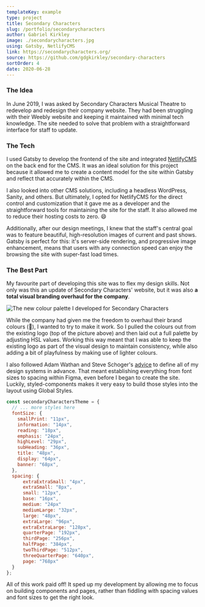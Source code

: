 ```yaml
---
templateKey: example
type: project
title: Secondary Characters
slug: /portfolio/secondarycharacters
author: Gabriel Kirkley
image: ./secondarycharacters.jpg
using: Gatsby, NetlifyCMS
link: https://secondarycharacters.org/
source: https://github.com/gdgkirkley/secondary-characters
sortOrder: 4
date: 2020-06-28
---
```


### The Idea

In June 2019, I was asked by Secondary Characters Musical Theatre to redevelop
and redesign their company website. They had been struggling with their Weebly
website and keeping it maintained with minimal tech knowledge. The site needed
to solve that problem with a straightforward interface for staff to update.

### The Tech

I used Gatsby to develop the frontend of the site and integrated
[NetlifyCMS](https://www.netlifycms.org/) on the back end for the CMS. It was an
ideal solution for this project because it allowed me to create a content model
for the site within Gatsby and reflect that accurately within the CMS.

I also looked into other CMS solutions, including a headless WordPress, Sanity,
and others. But ultimately, I opted for NetlifyCMS for the direct control and
customization that it gave me as a developer and the straightforward tools for
maintaining the site for the staff. It also allowed me to reduce their hosting
costs to zero. <span aria-label="Grinning face with smiling eyes">😄</span>

Additionally, after our design meetings, I knew that the staff's central goal
was to feature beautiful, high-resolution images of current and past shows.
Gatsby is perfect for this: it's server-side rendering, and progressive image
enhancement, means that users with any connection speed can enjoy the browsing
the site with super-fast load times.

### The Best Part

My favourite part of developing this site was to flex my design skills. Not only
was this an update of Secondary Characters' website, but it was also **a total
visual branding overhaul for the company**.

![The new colour palette I developed for Secondary Characters](./sc-colourpalette.jpg)

While the company had given me the freedom to overhaul their brand colours
(<span aria-label="Exploding head">🤯</span>), I wanted to try to make it work.
So I pulled the colours out from the existing logo (top of the picture above)
and then laid out a full palette by adjusting HSL values. Working this way meant
that I was able to keep the existing logo as part of the visual design to
maintain consistency, while also adding a bit of playfulness by making use of
lighter colours.

I also followed Adam Wathan and Steve Schoger's
[advice](https://refactoringui.com/) to define all of my design systems in
advance. That meant establishing everything from font sizes to spacing within
Figma, even before I began to create the site. Luckily, styled-components makes
it very easy to build those styles into the layout using Global Styles.

```js
const secondaryCharactersTheme = {
  // ... more styles here
  fontSize: {
    smallPrint: "11px",
    information: "14px",
    reading: "18px",
    emphasis: "24px",
    highLevel: "29px",
    subHeading: "36px",
    title: "48px",
    display: "64px",
    banner: "68px",
  },
  spacing: {
      extraExtraSmall: "4px",
      extraSmall: "8px",
      small: "12px",
      base: "16px",
      medium: "24px"
      mediumLarge: "32px",
      large: "48px",
      extraLarge: "96px",
      extraExtraLarge: "128px",
      quarterPage: "192px",
      thirdPage: "256px",
      halfPage: "384px",
      twoThirdPage: "512px",
      threeQuarterPage: "640px",
      page: "768px"
  }
};
```

All of this work paid off! It sped up my development by allowing me to focus on
building components and pages, rather than fiddling with spacing values and font
sizes to get the right look.
